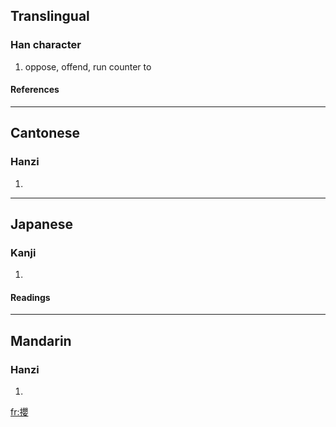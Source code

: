 {{see|撄}}

==Translingual==
===Han character===
{{Han char|rn=64|rad=手|as=17|sn=20|four=5604<sub>4</sub>|canj=手月金女 (QBCV)}}
# oppose, offend, run counter to
====References====
{{Han ref|kx=0463.080|dkj=12986|dj=0812.150|hdz=31984.130|uh=6516|ud=25878|bh=F44C|bd=62540}}

----
==Cantonese==
===Hanzi===
{{yue-hanzi|jyut=|y=ying1}}
# {{defn|Cantonese}}

----
==Japanese==
===Kanji===
{{ja-kanji|grade=|rs=手17}}
# {{defn|Japanese}} 
====Readings====
{{ja-readings|on=[[えい]] (ei), [[よう]] (yō)|kun=[[せむる]] (semuru)}}

----
==Mandarin==
===Hanzi===
{{cmn-hanzi|sim=撄|pin=[[rǎng]] (rang3), [[ràng]] (rang4), [[yīng]] (ying1)|wg=jang<sup>3</sup>, jang<sup>4</sup>, ying<sup>1</sup>}}
# {{defn|Mandarin}}

[[fr:攖]]